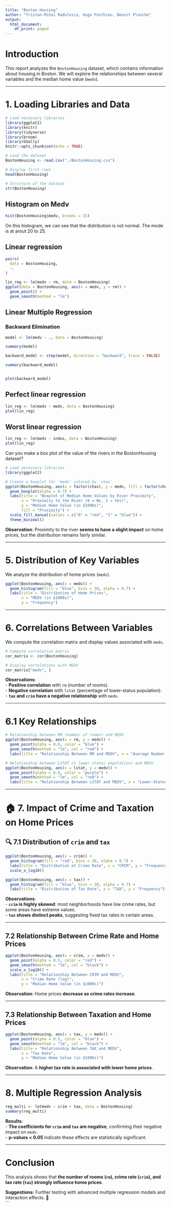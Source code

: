 ```yaml
---
title: "Boston Housing"
author: "Tristan-Mihai Radulescu, Hugo Ponthieu, Benoit Planche"
output:
  html_document:
    df_print: paged
---
```


# **Introduction**
This report analyzes the `BostonHousing` dataset, which contains information about housing in Boston. We will explore the relationships between several variables and the median home value (`medv`).  

---

# **1. Loading Libraries and Data**
```r
# Load necessary libraries
library(ggplot2)
library(knitr)
library(tidyverse)
library(broom)
library(GGally)
knitr::opts_chunk$set(echo = TRUE)
```

```r
# Load the dataset
BostonHousing <- read.csv("./BostonHousing.csv")

# Display first rows
head(BostonHousing)

# Structure of the dataset
str(BostonHousing)
```

## Histogram on Medv

```r
hist(BostonHousing$medv, breaks = 15)
```

On this histogram, we can see that the distribution is not normal. The mode is at arout 20 to 25.


## Linear regression

```r
pairs(
  data = BostonHousing,
  ~.
)
```

```r
lin_reg <- lm(medv ~ rm, data = BostonHousing)
ggplot(data = BostonHousing, aes(x = medv, y = rm)) +
  geom_point() +
  geom_smooth(method = "lm")
```

## Linear Multiple Regression

### Backward Elimination

```r
model <- lm(medv ~ ., data = BostonHousing)

summary(model)

backward_model <- step(model, direction = "backward", trace = FALSE)

summary(backward_model)


plot(backward_model)
```

## Perfect linear regression

```r
lin_reg <- lm(medv ~ medv, data = BostonHousing)
plot(lin_reg)
```

## Worst linear regression

```r
lin_reg <- lm(medv ~ indus, data = BostonHousing)
plot(lin_reg)
```
Can you make a box plot of the value of the rivers in the BostonHousing dataset? 

```r
# Load necessary libraries
library(ggplot2)

# Create a boxplot for 'medv' colored by 'chas'
ggplot(BostonHousing, aes(x = factor(chas), y = medv, fill = factor(chas))) +
  geom_boxplot(alpha = 0.7) +
  labs(title = "Boxplot of Median Home Values by River Proximity",
       x = "Proximity to the River (0 = No, 1 = Yes)",
       y = "Median Home Value (in $1000s)",
       fill = "Proximity") +
  scale_fill_manual(values = c("0" = "red", "1" = "blue")) +
  theme_minimal()
```

**Observation**: Proximity to the river **seems to have a slight impact** on home prices, but the distribution remains fairly similar.  

---

# **5. Distribution of Key Variables**
We analyze the distribution of home prices (`medv`).  

```r
ggplot(BostonHousing, aes(x = medv)) + 
  geom_histogram(fill = "blue", bins = 30, alpha = 0.7) +
  labs(title = "Distribution of Home Prices",
       x = "MEDV (in $1000s)", 
       y = "Frequency")
```

---

# **6. Correlations Between Variables**
We compute the correlation matrix and display values associated with `medv`.  

```r
# Compute correlation matrix
cor_matrix <- cor(BostonHousing)

# Display correlations with MEDV
cor_matrix["medv", ]
```

**Observations**:  
- **Positive correlation** with `rm` (number of rooms).  
- **Negative correlation** with `lstat` (percentage of lower-status population).  
- **`tax` and `crim` have a negative relationship** with `medv`.  

---

# **6.1 Key Relationships**
```r
# Relationship between RM (number of rooms) and MEDV
ggplot(BostonHousing, aes(x = rm, y = medv)) +
  geom_point(alpha = 0.6, color = "blue") +
  geom_smooth(method = "lm", col = "red") +
  labs(title = "Relationship Between RM and MEDV", x = "Average Number of Rooms", y = "Median Home Value (in $1000s)")
```

```r
# Relationship between LSTAT (% lower-status population) and MEDV
ggplot(BostonHousing, aes(x = lstat, y = medv)) +
  geom_point(alpha = 0.6, color = "purple") +
  geom_smooth(method = "lm", col = "red") +
  labs(title = "Relationship Between LSTAT and MEDV", x = "Lower-Status Population (%)", y = "Median Home Value (in $1000s)")
```

---

# 🏠 **7. Impact of Crime and Taxation on Home Prices**
## 🔍 **7.1 Distribution of `crim` and `tax`**
```r
ggplot(BostonHousing, aes(x = crim)) +
  geom_histogram(fill = "red", bins = 30, alpha = 0.7) +
  labs(title = "Distribution of Crime Rate", x = "CRIM", y = "Frequency") +
  scale_x_log10()

ggplot(BostonHousing, aes(x = tax)) +
  geom_histogram(fill = "blue", bins = 30, alpha = 0.7) +
  labs(title = "Distribution of Tax Rate", x = "TAX", y = "Frequency")
```

**Observations**:  
- **`crim` is highly skewed**: most neighborhoods have low crime rates, but some areas have extreme values.  
- **`tax` shows distinct peaks**, suggesting fixed tax rates in certain areas.  

---

## **7.2 Relationship Between Crime Rate and Home Prices**
```r
ggplot(BostonHousing, aes(x = crim, y = medv)) +
  geom_point(alpha = 0.5, color = "red") +
  geom_smooth(method = "lm", col = "black") +
  scale_x_log10() +
  labs(title = "Relationship Between CRIM and MEDV",
       x = "Crime Rate (log)", 
       y = "Median Home Value (in $1000s)")
```

**Observation**: Home prices **decrease as crime rates increase**.  

---

## **7.3 Relationship Between Taxation and Home Prices**
```r
ggplot(BostonHousing, aes(x = tax, y = medv)) +
  geom_point(alpha = 0.5, color = "blue") +
  geom_smooth(method = "lm", col = "black") +
  labs(title = "Relationship Between TAX and MEDV",
       x = "Tax Rate", 
       y = "Median Home Value (in $1000s)")
```

**Observation**: A **higher tax rate is associated with lower home prices**.  

---

# **8. Multiple Regression Analysis**
```r
reg_multi <- lm(medv ~ crim + tax, data = BostonHousing)
summary(reg_multi)
```

**Results**:  
- **The coefficients for `crim` and `tax` are negative**, confirming their negative impact on `medv`.  
- **p-values < 0.05** indicate these effects are statistically significant.  

---

# **Conclusion**
This analysis shows that **the number of rooms (`rm`), crime rate (`crim`), and tax rate (`tax`) strongly influence home prices**.  

**Suggestions:** Further testing with advanced multiple regression models and interaction effects. 🚀  
```